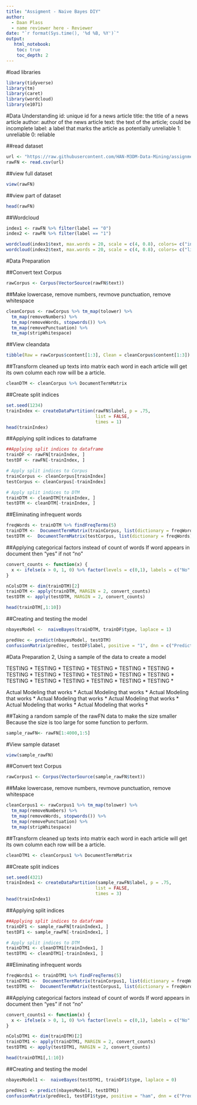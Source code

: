 ```yaml
---
title: "Assigment - Naive Bayes DIY"
author:
  - Daan Plass
  - name reviewer here - Reviewer
date: "`r format(Sys.time(), '%d %B, %Y')`"
output:
   html_notebook:
    toc: true
    toc_depth: 2
---
```


#load libraries
```r
library(tidyverse)
library(tm)
library(caret)
library(wordcloud)
library(e1071)
```


#Data Understanding
id: unique id for a news article
title: the title of a news article
author: author of the news article
text: the text of the article; could be incomplete
label: a label that marks the article as potentially unreliable
1: unreliable
0: reliable



##read dataset
```r
url <- "https://raw.githubusercontent.com/HAN-M3DM-Data-Mining/assignments/master/datasets/NB-fakenews.csv"
rawFN <- read.csv(url)

```

##view full dataset
```r
view(rawFN)
```


##view part of dataset
```r
head(rawFN)

```




##Wordcloud 
```r
index1 <- rawFN %>% filter(label == "0")
index2 <- rawFN %>% filter(label == "1")

wordcloud(index1$text, max.words = 20, scale = c(4, 0.8), colors= c("indianred1","indianred2","indianred3","indianred"))
wordcloud(index2$text, max.words = 20, scale = c(4, 0.8), colors= c("lightsteelblue1","lightsteelblue2","lightsteelblue3","lightsteelblue"))


```



#Data Preparation 

##Convert text Corpus 

```r
rawCorpus <- Corpus(VectorSource(rawFN$text))

```


##Make lowercase, remove numbers, revmove punctuation, remove whitespace 
```r

cleanCorpus <- rawCorpus %>% tm_map(tolower) %>% 
  tm_map(removeNumbers) %>% 
  tm_map(removeWords, stopwords()) %>% 
  tm_map(removePunctuation) %>% 
  tm_map(stripWhitespace)

```

##View cleandata

```r
tibble(Raw = rawCorpus$content[1:3], Clean = cleanCorpus$content[1:3])

```


##Transform cleaned up texts into matrix
  each word in each article will get its own column each row will be a article. 
```r
cleanDTM <- cleanCorpus %>% DocumentTermMatrix

```




##Create split indices
```r
set.seed(1234)
trainIndex <- createDataPartition(rawFN$label, p = .75, 
                                  list = FALSE, 
                                  times = 1)
head(trainIndex)
```


##Applying split indices to dataframe
```r
##Applying split indices to dataframe
trainDF <- rawFN[trainIndex, ]
testDF <- rawFN[-trainIndex, ]

# Apply split indices to Corpus
trainCorpus <- cleanCorpus[trainIndex]
testCorpus <- cleanCorpus[-trainIndex]

# Apply split indices to DTM
trainDTM <- cleanDTM[trainIndex, ]
testDTM <- cleanDTM[-trainIndex, ]

```


##Eliminating infrequent words 
```r
freqWords <- trainDTM %>% findFreqTerms(5)
trainDTM <-  DocumentTermMatrix(trainCorpus, list(dictionary = freqWords))
testDTM <-  DocumentTermMatrix(testCorpus, list(dictionary = freqWords))
```


##Applying categorical factors instead of count of words
  If word appears in document then "yes" if not "no"
```r
convert_counts <- function(x) {
  x <- ifelse(x > 0, 1, 0) %>% factor(levels = c(0,1), labels = c("No", "Yes"))
}

nColsDTM <- dim(trainDTM)[2]
trainDTM <- apply(trainDTM, MARGIN = 2, convert_counts)
testDTM <- apply(testDTM, MARGIN = 2, convert_counts)

head(trainDTM[,1:10])
```



##Creating and testing the model 
```r

nbayesModel <-  naiveBayes(trainDTM, trainDF$type, laplace = 1)

predVec <- predict(nbayesModel, testDTM)
confusionMatrix(predVec, testDF$label, positive = "1", dnn = c("Prediction", "True"))


```




#Data Preparation 2, Using a sample of the data to create a model 

TESTING * TESTING * TESTING * TESTING * TESTING * TESTING * TESTING * TESTING * TESTING * TESTING * TESTING * TESTING * TESTING * TESTING * TESTING * TESTING * TESTING * TESTING * 

Actual Modeling that works * Actual Modeling that works * Actual Modeling that works * Actual Modeling that works * Actual Modeling that works * Actual Modeling that works * Actual Modeling that works * 



##Taking a random sample of the rawFN data to make the size smaller
  Because the size is too large for some function to perform. 
```r
sample_rawFN<- rawFN[1:4000,1:5]

```

#View sample dataset
```r
view(sample_rawFN)
```


##Convert text Corpus 

```r
rawCorpus1 <- Corpus(VectorSource(sample_rawFN$text))

```


##Make lowercase, remove numbers, revmove punctuation, remove whitespace 
```r

cleanCorpus1 <- rawCorpus1 %>% tm_map(tolower) %>% 
  tm_map(removeNumbers) %>% 
  tm_map(removeWords, stopwords()) %>% 
  tm_map(removePunctuation) %>% 
  tm_map(stripWhitespace)

```

##Transform cleaned up texts into matrix
  each word in each article will get its own column each row will be a article. 

```r
cleanDTM1 <- cleanCorpus1 %>% DocumentTermMatrix

```



##Create split indices
```r
set.seed(4321)
trainIndex1 <- createDataPartition(sample_rawFN$label, p = .75, 
                                  list = FALSE, 
                                  times = 3)
head(trainIndex1)
```



##Applying split indices 
```r
##Applying split indices to dataframe
trainDF1 <- sample_rawFN[trainIndex1, ]
testDF1 <- sample_rawFN[-trainIndex1, ]

# Apply split indices to DTM
trainDTM1 <- cleanDTM1[trainIndex1, ]
testDTM1 <- cleanDTM1[-trainIndex1, ]

```



##Eliminating infrequent words 
```r
freqWords1 <- trainDTM1 %>% findFreqTerms(5)
trainDTM1 <-  DocumentTermMatrix(trainCorpus1, list(dictionary = freqWords))
testDTM1 <-  DocumentTermMatrix(testCorpus1, list(dictionary = freqWords))
```


##Applying categorical factors instead of count of words
  If word appears in document then "yes" if not "no"
```r
convert_counts1 <- function(x) {
  x <- ifelse(x > 0, 1, 0) %>% factor(levels = c(0,1), labels = c("No", "Yes"))
}

nColsDTM1 <- dim(trainDTM)[2]
trainDTM1 <- apply(trainDTM1, MARGIN = 2, convert_counts)
testDTM1 <- apply(testDTM1, MARGIN = 2, convert_counts)

head(trainDTM1[,1:10])
```


##Creating and testing the model 
```r

nbayesModel1 <-  naiveBayes(testDTM1, trainDF1$type, laplace = 0)

predVec1 <- predict(nbayesModel1, testDTM1)
confusionMatrix(predVec1, testDF1$type, positive = "ham", dnn = c("Prediction", "True"))


```













